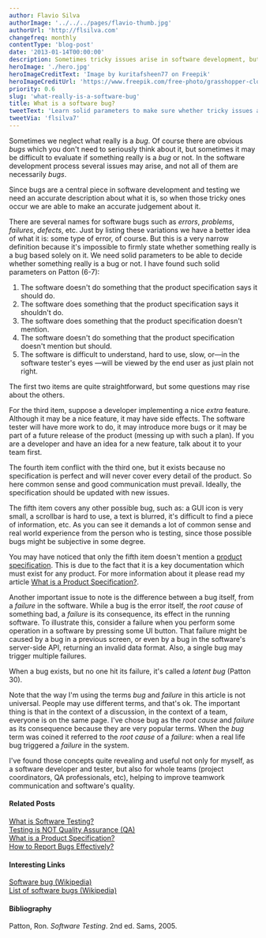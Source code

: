 ```yaml
---
author: Flavio Silva
authorImage: '../../../pages/flavio-thumb.jpg'
authorUrl: 'http://flsilva.com'
changefreq: monthly
contentType: 'blog-post'
date: '2013-01-14T00:00:00'
description: Sometimes tricky issues arise in software development, but not all are bugs. In this article you'll learn solid parameters to make sure something really is a bug.
heroImage: './hero.jpg'
heroImageCreditText: 'Image by kuritafsheen77 on Freepik'
heroImageCreditUrl: 'https://www.freepik.com/free-photo/grasshopper-closeup-green-leaves-grasshopper-closeup-with-natural-background_27219202.htm#page=2&query=bug&position=7&from_view=search&track=sph'
priority: 0.6
slug: 'what-really-is-a-software-bug'
title: What is a software bug?
tweetText: 'Learn solid parameters to make sure whether tricky issues are really bugs or not.'
tweetVia: 'flsilva7'
---
```


Sometimes we neglect what really is a _bug_. Of course there are obvious _bugs_ which you don't need to seriously think about it, but sometimes it may be difficult to evaluate if something really is a _bug_ or not. In the software development process several issues may arise, and not all of them are necessarily _bugs_.

Since bugs are a central piece in software development and testing we need an accurate description about what it is, so when those tricky ones occur we are able to make an accurate judgement about it.

There are several names for software bugs such as _errors_, _problems_, _failures_, _defects_, etc. Just by listing these variations we have a better idea of what it is: some type of error, of course.
But this is a very narrow definition because it's impossible to firmly state whether something really is a bug based solely on it. We need solid parameters to be able to decide whether something really is a bug or not.
I have found such solid parameters on Patton (6-7):

1. The software doesn't do something that the product specification says it should do.
2. The software does something that the product specification says it shouldn't do.
3. The software does something that the product specification doesn't mention.
4. The software doesn't do something that the product specification doesn't mention but should.
5. The software is difficult to understand, hard to use, slow, or—in the software tester's eyes —will be viewed by the end user as just plain not right.

The first two items are quite straightforward, but some questions may rise about the others.

For the third item, suppose a developer implementing a nice _extra_ feature.
Although it may be a nice feature, it may have side effects.
The software tester will have more work to do, it may introduce more bugs or it may be part of a future release of the product (messing up with such a plan).
If you are a developer and have an idea for a new feature, talk about it to your team first.

The fourth item conflict with the third one, but it exists because no specification is perfect and will never cover every detail of the product.
So here common sense and good communication must prevail.
Ideally, the specification should be updated with new issues.

The fifth item covers any other possible bug, such as: a GUI icon is very small, a scrollbar is hard to use, a text is blurred, it's difficult to find a piece of information, etc.
As you can see it demands a lot of common sense and real world experience from the person who is testing, since those possible bugs might be subjective in some degree.

You may have noticed that only the fifth item doesn't mention a [product specification](/blog/what-is-a-product-specification/).
This is due to the fact that it is a key documentation which must exist for any product.
For more information about it please read my article [What is a Product Specification?](/blog/what-is-a-product-specification/).

Another important issue to note is the difference between a bug itself, from a _failure_ in the software.
While a bug is the error itself, the _root cause_ of something bad, a _failure_ is its consequence, its effect in the running software.
To illustrate this, consider a failure when you perform some operation in a software by pressing some UI button.
That failure might be caused by a bug in a previous screen, or even by a bug in the software's server-side API, returning an invalid data format.
Also, a single bug may trigger multiple failures.

When a bug exists, but no one hit its failure, it's called a _latent bug_ (Patton 30).

Note that the way I'm using the terms _bug_ and _failure_ in this article is not universal.
People may use different terms, and that's ok.
The important thing is that in the context of a discussion, in the context of a team, everyone is on the same page.
I've chose bug as the _root cause_ and _failure_ as its consequence because they are very popular terms.
When the _bug_ term was coined it referred to the _root cause_ of a _failure_: when a real life bug triggered a _failure_ in the system.

I've found those concepts quite revealing and useful not only for myself, as a software developer and tester, but also for whole teams (project coordinators, QA professionals, etc), helping to improve teamwork communication and software's quality.

#### Related Posts

[What is Software Testing?](/blog/what-is-software-testing/)<br />
[Testing is NOT Quality Assurance (QA)](/blog/testing-is-not-quality-assurance-qa/)<br />
[What is a Product Specification?](/blog/what-is-a-product-specification/)<br />
[How to Report Bugs Effectively?](/blog/how-to-report-bugs-effectively/)

#### Interesting Links

[Software bug (Wikipedia)](http://en.wikipedia.org/wiki/Software_bug)<br />
[List of software bugs (Wikipedia)](http://en.wikipedia.org/wiki/List_of_software_bugs)

#### Bibliography

Patton, Ron. _Software Testing_. 2nd ed. Sams, 2005.
